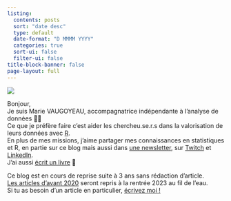 ```yaml
---
listing:
  contents: posts
  sort: "date desc"
  type: default
  date-format: "D MMMM YYYY"
  categories: true
  sort-ui: false
  filter-ui: false
title-block-banner: false
page-layout: full
---
```


::: {.profile-header layout="[21,79]"}
![](marie-vaugoyeau.png){.profile-pic}

Bonjour,\
Je suis Marie VAUGOYEAU, accompagnatrice indépendante à l'analyse de données 👩‍💻\
Ce que je préfère faire c'est aider les chercheu.se.r.s dans la valorisation de leurs données avec [R](https://cran.r-project.org/).\
En plus de mes missions, j'aime partager mes connaissances en statistiques et R, en partie sur ce blog mais aussi dans [une newsletter](https://d1154691.sibforms.com/serve/MUIEAGj4fIubg6D4qHb7BoZSxNhzkV4p2L0I7GHpNopbqPeDS1J0SpOgaTDCavroygrDTCukB0La-8s1nsQw5wCANT5UP64en1GudsGbKhGVlwbvP_bJdAJ0ECF9BOZ1swRKEnKlnWzTHpLjknJvrCXiH_xw4F_go_2kVB0dWWrkJzRoE22BXImtgVOu29gBxx2hjFkINdeW7Cae?), sur [Twitch](https://www.twitch.tv/marievaugoyeau) et [LinkedIn](https://www.linkedin.com/in/marie-vaugoyeau-72ab64153).\
J'ai aussi [écrit un livre](https://www.editions-eni.fr/livre/langage-r-et-statistiques-initiation-a-l-analyse-de-donnees-9782409036934) 📕
:::

::: {.callout-note icon="false"}
Ce blog est en cours de reprise suite à 3 ans sans rédaction d'article.\
[Les articles d'avant 2020](https://mvaugoyeauancien.netlify.app/) seront repris à la rentrée 2023 au fil de l'eau.\
Si tu as besoin d'un article en particulier, [écrivez moi !](mailto:marie.vaugoyeau@gmail.com)
:::
